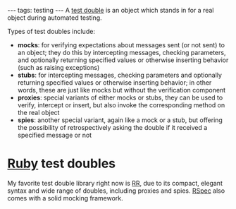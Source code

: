 ---
tags: testing
---
A [[test double]] is an object which stands in for a real object during automated testing.

Types of test doubles include:

* '''mocks''': for verifying expectations about messages sent (or not sent) to an object; they do this by intercepting messages, checking parameters, and optionally returning specified values or otherwise inserting behavior (such as raising exceptions)
* '''stubs''': for intercepting messages, checking parameters and optionally returning specified values or otherwise inserting behavior; in other words, these are just like mocks but without the verification component
* '''proxies''': special variants of either mocks or stubs, they can be used to verify, intercept or insert, but also invoke the corresponding method on the real object
* '''spies''': another special variant, again like a mock or a stub, but offering the possibility of retrospectively asking the double if it received a specified message or not

= [[Ruby]] test doubles =

My favorite test double library right now is [[RR]], due to its compact, elegant syntax and wide range of doubles, including proxies and spies. [[RSpec]] also comes with a solid mocking framework.
